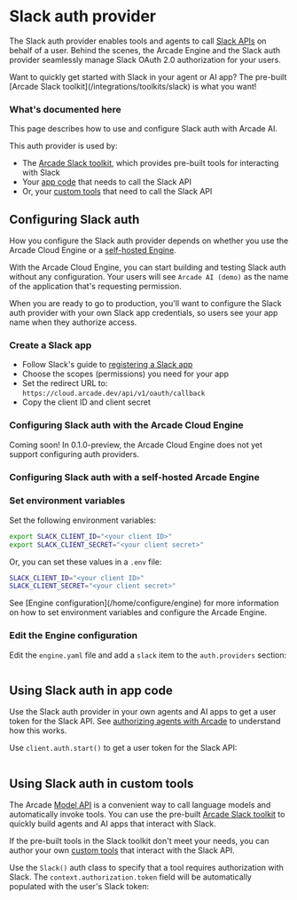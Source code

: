 # Slack auth provider

The Slack auth provider enables tools and agents to call [Slack APIs](https://api.slack.com/docs) on behalf of a user. Behind the scenes, the Arcade Engine and the Slack auth provider seamlessly manage Slack OAuth 2.0 authorization for your users.

<Tip>
  Want to quickly get started with Slack in your agent or AI app? The pre-built
  [Arcade Slack toolkit](/integrations/toolkits/slack) is what you want!
</Tip>

### What's documented here

This page describes how to use and configure Slack auth with Arcade AI.

This auth provider is used by:

- The [Arcade Slack toolkit](/integrations/toolkits/slack), which provides pre-built tools for interacting with Slack
- Your [app code](#using-slack-auth-in-app-code) that needs to call the Slack API
- Or, your [custom tools](#using-slack-auth-in-custom-tools) that need to call the Slack API

## Configuring Slack auth

How you configure the Slack auth provider depends on whether you use the Arcade Cloud Engine or a [self-hosted Engine](/home/install/overview).

With the Arcade Cloud Engine, you can start building and testing Slack auth without any configuration. Your users will see `Arcade AI (demo)` as the name of the application that's requesting permission.

When you are ready to go to production, you'll want to configure the Slack auth provider with your own Slack app credentials, so users see your app name when they authorize access.

### Create a Slack app

- Follow Slack's guide to [registering a Slack app](https://api.slack.com/quickstart)
- Choose the scopes (permissions) you need for your app
- Set the redirect URL to: `https://cloud.arcade.dev/api/v1/oauth/callback`
- Copy the client ID and client secret

### Configuring Slack auth with the Arcade Cloud Engine

<Warning type="warning" emoji="⚠️">
  Coming soon! In 0.1.0-preview, the Arcade Cloud Engine does not yet support
  configuring auth providers.
</Warning>

### Configuring Slack auth with a self-hosted Arcade Engine

<Steps>

### Set environment variables

Set the following environment variables:

```bash
export SLACK_CLIENT_ID="<your client ID>"
export SLACK_CLIENT_SECRET="<your client secret>"
```

Or, you can set these values in a `.env` file:

```bash
SLACK_CLIENT_ID="<your client ID>"
SLACK_CLIENT_SECRET="<your client secret>"
```

<Tip>
  See [Engine configuration](/home/configure/engine) for more information on how
  to set environment variables and configure the Arcade Engine.
</Tip>

### Edit the Engine configuration

Edit the `engine.yaml` file and add a `slack` item to the `auth.providers` section:

```yaml file=<rootDir>/examples/code/integrations/slack/config_provider.engine.yaml {3-9}

```

</Steps>

## Using Slack auth in app code

Use the Slack auth provider in your own agents and AI apps to get a user token for the Slack API. See [authorizing agents with Arcade](/home/how-arcade-helps) to understand how this works.

Use `client.auth.start()` to get a user token for the Slack API:

```python file=<rootDir>/examples/code/integrations/slack/custom_auth.py {8-17}

```

## Using Slack auth in custom tools

The Arcade [Model API](/home/use-tools/call-tools-with-models) is a convenient way to call language models and automatically invoke tools. You can use the pre-built [Arcade Slack toolkit](/integrations/toolkits/slack) to quickly build agents and AI apps that interact with Slack.

If the pre-built tools in the Slack toolkit don't meet your needs, you can author your own [custom tools](/home/build-tools/create-a-toolkit) that interact with the Slack API.

Use the `Slack()` auth class to specify that a tool requires authorization with Slack. The `context.authorization.token` field will be automatically populated with the user's Slack token:

```python file=<rootDir>/examples/code/integrations/slack/custom_tool.py {5-6,10-19,30}

```
